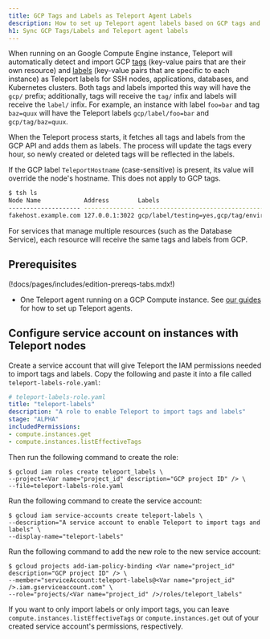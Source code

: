 ```yaml
---
title: GCP Tags and Labels as Teleport Agent Labels
description: How to set up Teleport agent labels based on GCP tags and labels
h1: Sync GCP Tags/Labels and Teleport agent labels
---
```


When running on an Google Compute Engine instance, Teleport will automatically detect and import GCP
[tags](https://cloud.google.com/resource-manager/docs/tags/tags-overview) (key-value pairs that are
their own resource) and [labels](https://cloud.google.com/compute/docs/labeling-resources) (key-value
pairs that are specific to each instance)
as Teleport labels for SSH nodes, applications, databases, and Kubernetes clusters. Both tags and labels imported
this way will have the `gcp/` prefix; additionally, tags will receive the `tag/` infix and labels will receive
the `label/` infix. For example, an instance with label `foo=bar` and tag `baz=quux` will have the Teleport labels
`gcp/label/foo=bar` and `gcp/tag/baz=quux`.

When the Teleport process starts, it fetches all tags and labels from 
the GCP API and adds them as labels. The process will update the tags every hour, 
so newly created or deleted tags will be reflected in the labels.

If the GCP label `TeleportHostname` (case-sensitive) is present, its value will override the node's hostname. This
does not apply to GCP tags.

```bash
$ tsh ls
Node Name            Address        Labels                                                                                                                  
-------------------- -------------- -------------------------------------------------------------------------------------------
fakehost.example.com 127.0.0.1:3022 gcp/label/testing=yes,gcp/tag/environment=staging,gcp/TeleportHostname=fakehost.example.com
```

<Notice type="note">
  For services that manage multiple resources (such as the Database Service), each resource will receive the
  same tags and labels from GCP.
</Notice>

## Prerequisites

(!docs/pages/includes/edition-prereqs-tabs.mdx!)
- One Teleport agent running on a GCP Compute instance. See
  [our guides](../../enroll-resources/agents/join-services-to-your-cluster/overview.mdx) for how to set up Teleport agents.

## Configure service account on instances with Teleport nodes

Create a service account that will give Teleport the IAM permissions needed
to import tags and labels. Copy the following and paste it into a file called
`teleport-labels-role.yaml`:
```yaml
# teleport-labels-role.yaml
title: "teleport-labels"
description: "A role to enable Teleport to import tags and labels"
stage: "ALPHA"
includedPermissions:
- compute.instances.get
- compute.instances.listEffectiveTags
```

Then run the following command to create the role:
```code
$ gcloud iam roles create teleport_labels \
--project=<Var name="project_id" description="GCP project ID" /> \
--file=teleport-labels-role.yaml
```

Run the following command to create the service account:
```code
$ gcloud iam service-accounts create teleport-labels \
--description="A service account to enable Teleport to import tags and labels" \
--display-name="teleport-labels"
```

Run the following command to add the new role to the new service account:
```code
$ gcloud projects add-iam-policy-binding <Var name="project_id" description="GCP project ID" /> \
--member="serviceAccount:teleport-labels@<Var name="project_id" />.iam.gserviceaccount.com" \
--role="projects/<Var name="project_id" />/roles/teleport_labels"
```

If you want to only import labels or only import tags, you can leave
`compute.instances.listEffectiveTags` or `compute.instances.get`
out of your created service account's permissions, respectively.